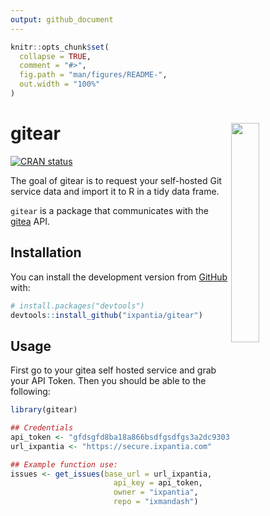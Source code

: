```yaml
---
output: github_document
---
```


<!-- README.md is generated from README.Rmd. Please edit that file -->

```r
knitr::opts_chunk$set(
  collapse = TRUE,
  comment = "#>",
  fig.path = "man/figures/README-",
  out.width = "100%"
)
```

# gitear <a href="url"><img src="gitear.png" align="right" width="30%"></a>

<!-- badges: start -->
[![CRAN status](https://www.r-pkg.org/badges/version/gitear)](https://cran.r-project.org/package=gitear)
<!-- badges: end -->

The goal of gitear is to request your self-hosted Git service data and import 
it to R in a tidy data frame.

`gitear` is a package that communicates with the
[gitea](https://gitea.io/en-us/) API.

## Installation

You can install the development version from [GitHub](https://github.com/) with:

``` r
# install.packages("devtools")
devtools::install_github("ixpantia/gitear")
```
## Usage

First go to your gitea self hosted service and grab your API Token. Then you
should be able to the following:

```r
library(gitear)

## Credentials
api_token <- "gfdsgfd8ba18a866bsdfgsdfgs3a2dc9303453b0c92dcfb19"
url_ixpantia <- "https://secure.ixpantia.com"

## Example function use:
issues <- get_issues(base_url = url_ixpantia,
                       api_key = api_token,
                       owner = "ixpantia",
                       repo = "ixmandash")
```



